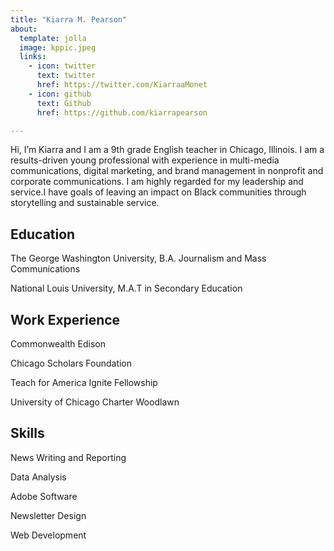 ```yaml
---
title: "Kiarra M. Pearson"
about:
  template: jolla
  image: kppic.jpeg
  links:
    - icon: twitter
      text: twitter
      href: https://twitter.com/KiarraaMonet
    - icon: github
      text: Github
      href: https://github.com/kiarrapearson

---
```


Hi, I'm Kiarra and I am a 9th grade English teacher in Chicago, Illinois. I am a results-driven young professional with experience in multi-media communications, digital marketing, and brand management in nonprofit and corporate communications. I am highly regarded for my leadership and service.I have goals of leaving an impact on Black communities through storytelling and sustainable service.  


## Education 

The George Washington University,
B.A. Journalism and Mass Communications

National Louis University,
M.A.T in Secondary Education

## Work Experience

Commonwealth Edison

Chicago Scholars Foundation 

Teach for America Ignite Fellowship 

University of Chicago Charter Woodlawn

## Skills

News Writing and Reporting

Data Analysis 

Adobe Software

Newsletter Design 

Web Development

